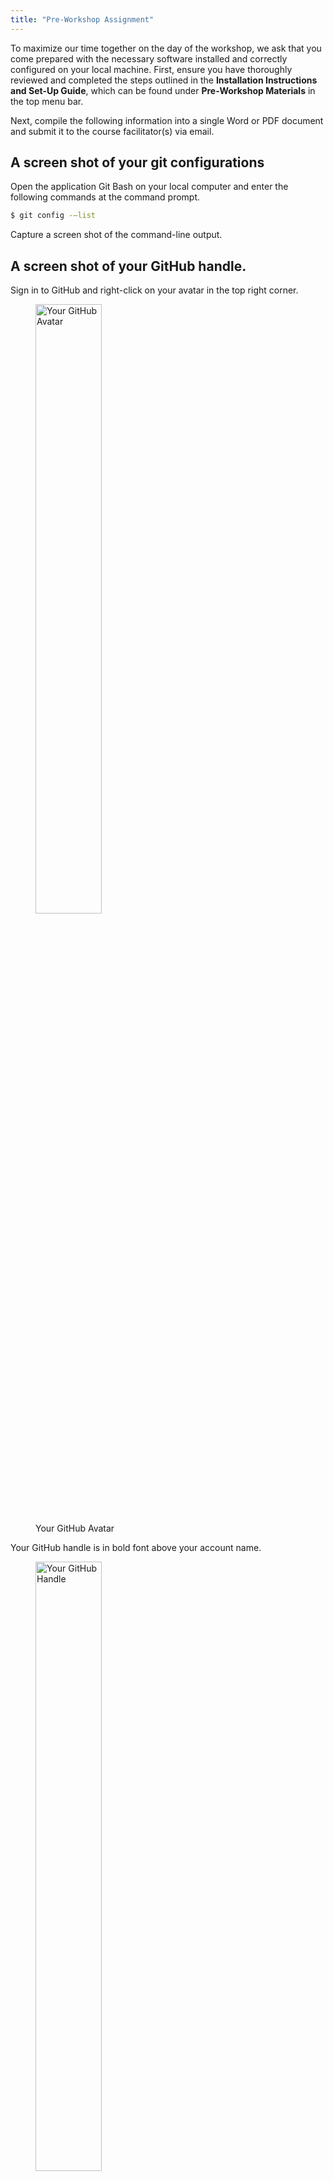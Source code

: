 ```yaml
---
title: "Pre-Workshop Assignment"
---
```


To maximize our time together on the day of the workshop, we ask that you come prepared with the necessary software installed and correctly configured on your local machine. First, ensure you have thoroughly reviewed and completed the steps outlined in the **Installation Instructions and Set-Up Guide**, which can be found under **Pre-Workshop Materials** in the top menu bar.

Next, compile the following information into a single Word or PDF document and submit it to the course facilitator(s) via email.

## A screen shot of your git configurations

Open the application Git Bash on your local computer and enter the following commands at the command prompt.

```bash         
$ git config -–list
```

Capture a screen shot of the command-line output.

## A screen shot of your GitHub handle.

Sign in to GitHub and right-click on your avatar in the top right corner. 

![Your GitHub Avatar](../figures/github-avatar.png){width=50% fig-align="left"}

Your GitHub handle is in bold font above your account name. 

![Your GitHub Handle](../figures/github-handle2.png){width=50% fig-align="left"}

Generally, your GitHub handle will be similar to your account name (FirstnameLastname), but this is not strictly required.

